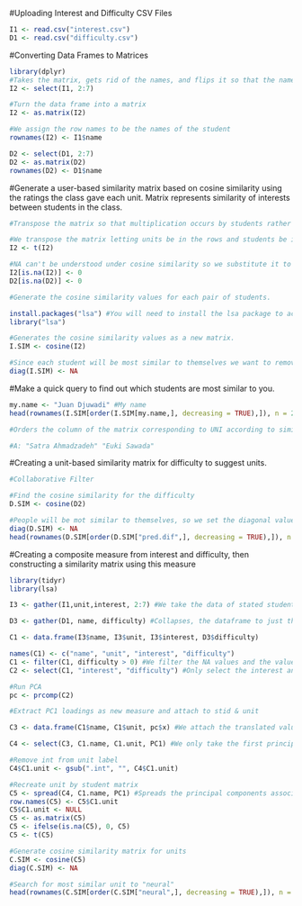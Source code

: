 
#Uploading Interest and Difficulty CSV Files
```r
I1 <- read.csv("interest.csv")
D1 <- read.csv("difficulty.csv")
```

#Converting Data Frames to Matrices
```r
library(dplyr) 
#Takes the matrix, gets rid of the names, and flips it so that the names are on the rows.
I2 <- select(I1, 2:7)   

#Turn the data frame into a matrix
I2 <- as.matrix(I2) 

#We assign the row names to be the names of the student
rownames(I2) <- I1$name 

D2 <- select(D1, 2:7) 
D2 <- as.matrix(D2)
rownames(D2) <- D1$name
```

#Generate a user-based similarity matrix based on cosine similarity using the ratings the class gave each unit. Matrix represents similarity of interests between students in the class.
```r
#Transpose the matrix so that multiplication occurs by students rather than units.

#We transpose the matrix letting units be in the rows and students be in the columns
I2 <- t(I2)

#NA can't be understood under cosine similarity so we substitute it to zero.
I2[is.na(I2)] <- 0
D2[is.na(D2)] <- 0 

#Generate the cosine similarity values for each pair of students.

install.packages("lsa") #You will need to install the lsa package to access the cosine command.
library("lsa")

#Generates the cosine similarity values as a new matrix.
I.SIM <- cosine(I2)

#Since each student will be most similar to themselves we want to remove that information
diag(I.SIM) <- NA
```

#Make a quick query to find out which students are most similar to you. 
```r

my.name <- "Juan Djuwadi" #My name
head(rownames(I.SIM[order(I.SIM[my.name,], decreasing = TRUE),]), n = 2) 

#Orders the column of the matrix corresponding to UNI according to similarity and returns top two UNI ids for the students who's interests are most similar.

#A: "Satra Ahmadzadeh" "Euki Sawada"  
```


#Creating a unit-based similarity matrix for difficulty to suggest units.
```r
#Collaborative Filter

#Find the cosine similarity for the difficulty 
D.SIM <- cosine(D2)

#People will be mot similar to themselves, so we set the diagonal values to NA. 
diag(D.SIM) <- NA
head(rownames(D.SIM[order(D.SIM["pred.dif",], decreasing = TRUE),]), n = 1) 
```

#Creating a composite measure from interest and difficulty, then constructing a similarity matrix using this measure
```r

library(tidyr)
library(lsa)

I3 <- gather(I1,unit,interest, 2:7) #We take the data of stated student interest and wrangle it. Columns from left to right: name, unit, interest. 

D3 <- gather(D1, name, difficulty) #Collapses, the dataframe to just the name and difficulty column.  

C1 <- data.frame(I3$name, I3$unit, I3$interest, D3$difficulty) 

names(C1) <- c("name", "unit", "interest", "difficulty") 
C1 <- filter(C1, difficulty > 0) #We filter the NA values and the values of 0.
C2 <- select(C1, "interest", "difficulty") #Only select the interest and difficulty columns.

#Run PCA
pc <- prcomp(C2)

#Extract PC1 loadings as new measure and attach to stid & unit

C3 <- data.frame(C1$name, C1$unit, pc$x) #We attach the translated values from the point cloud to a new data frame

C4 <- select(C3, C1.name, C1.unit, PC1) #We only take the first principal component and disregard the second one. 

#Remove int from unit label
C4$C1.unit <- gsub(".int", "", C4$C1.unit)

#Recreate unit by student matrix
C5 <- spread(C4, C1.name, PC1) #Spreads the principal components associated to the student name and the un 
row.names(C5) <- C5$C1.unit 
C5$C1.unit <- NULL  
C5 <- as.matrix(C5) 
C5 <- ifelse(is.na(C5), 0, C5) 
C5 <- t(C5) 

#Generate cosine similarity matrix for units
C.SIM <- cosine(C5)
diag(C.SIM) <- NA

#Search for most similar unit to "neural"
head(rownames(C.SIM[order(C.SIM["neural",], decreasing = TRUE),]), n = 1)

```